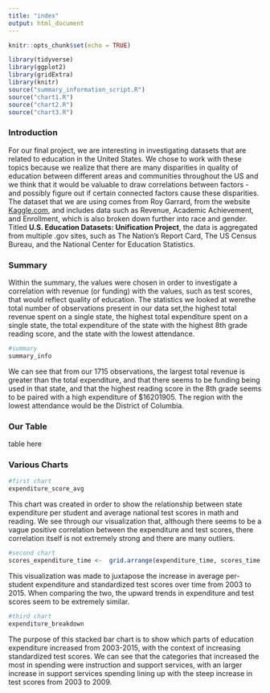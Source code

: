 ```yaml
---
title: "index"
output: html_document 
---
```


```r
knitr::opts_chunk$set(echo = TRUE)
```

```r
library(tidyverse)
library(ggplot2)
library(gridExtra)
library(knitr)
source("summary_information_script.R")
source("chart1.R")
source("chart2.R")
source("chart3.R")

```

### Introduction
For our final project, we are interesting in investigating datasets that are related to education in the United States. We chose to work with these topics because we realize that there are many disparities in quality of education between different areas and communities throughout the US and we think that it would be valuable to draw correlations between factors - and possibly figure out if certain connected factors cause these disparities. The dataset that we are using comes from Roy Garrard, from the website [Kaggle.com](https://www.kaggle.com/noriuk/us-education-datasets-unification-project), and includes data such as Revenue, Academic Achievement, and Enrollment, which is also broken down further into race and gender. Titled **U.S. Education Datasets: Unification Project**, the data is aggregated from multiple .gov sites, such as The Nation's Report Card, The US Census Bureau, and the National Center for Education Statistics.


### Summary
Within the summary, the values were chosen in order to investigate a correlation with revenue (or funding) with the values, such as test scores, that would reflect quality of education. The statistics we looked at werethe total number of observations present in our data set,the highest total revenue spent on a single state, the highest total expenditure spent on a single state, the total expenditure of the state with the highest 8th grade reading score, and the state with the lowest attendance. 
```r
#summary
summary_info
```


We can see that from our 1715 observations, the largest total revenue is greater than the total expenditure, and that there seems to be funding being used in that state, and that the highest reading score in the 8th grade seems to be paired with a high expenditure of $16201905. The region with the lowest attendance would be the District of Columbia.


### Our Table
table here 


### Various Charts
```r
#first chart
expenditure_score_avg
```


This chart was created in order to show the relationship between state expenditure per student and average national test scores in math and reading. We see through our visualization that, although there seems to be a vague positive correlation between the expenditure and test scores, there correlation itself is not extremely strong and there are many outliers.

```r
#second chart
scores_expenditure_time <-  grid.arrange(expenditure_time, scores_time, ncol=2)
```


This visualization was made to juxtapose the increase in average per-student expenditure and standardized test scores over time from 2003 to 2015. When comparing the two, the upward trends in expenditure and test scores seem to be extremely similar.

```r
#third chart
expenditure_breakdown
```


The purpose of this stacked bar chart is to show which parts of education expenditure increased from 2003-2015, with the context of increasing standardized test scores. We can see that the categories that increased the most in spending were instruction and support services, with an larger increase in support services spending lining up with the steep increase in test scores from 2003 to 2009. 

